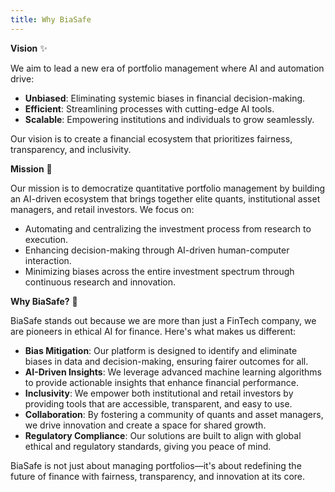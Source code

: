 ```yaml
---
title: Why BiaSafe
---
```


**Vision** ✨

We aim to lead a new era of portfolio management where AI and automation drive:

- **Unbiased**: Eliminating systemic biases in financial decision-making.
- **Efficient**: Streamlining processes with cutting-edge AI tools.
- **Scalable**: Empowering institutions and individuals to grow seamlessly.

Our vision is to create a financial ecosystem that prioritizes fairness, transparency, and inclusivity.

**Mission** 🎯

Our mission is to democratize quantitative portfolio management by building an AI-driven ecosystem that brings together elite quants, institutional asset managers, and retail investors. We focus on:

- Automating and centralizing the investment process from research to execution.
- Enhancing decision-making through AI-driven human-computer interaction.
- Minimizing biases across the entire investment spectrum through continuous research and innovation.

**Why BiaSafe?** 🌟

BiaSafe stands out because we are more than just a FinTech company, we are pioneers in ethical AI for finance. Here's what makes us different:

- **Bias Mitigation**: Our platform is designed to identify and eliminate biases in data and decision-making, ensuring fairer outcomes for all.
- **AI-Driven Insights**: We leverage advanced machine learning algorithms to provide actionable insights that enhance financial performance.
- **Inclusivity**: We empower both institutional and retail investors by providing tools that are accessible, transparent, and easy to use.
- **Collaboration**: By fostering a community of quants and asset managers, we drive innovation and create a space for shared growth.
- **Regulatory Compliance**: Our solutions are built to align with global ethical and regulatory standards, giving you peace of mind.

BiaSafe is not just about managing portfolios—it's about redefining the future of finance with fairness, transparency, and innovation at its core.
